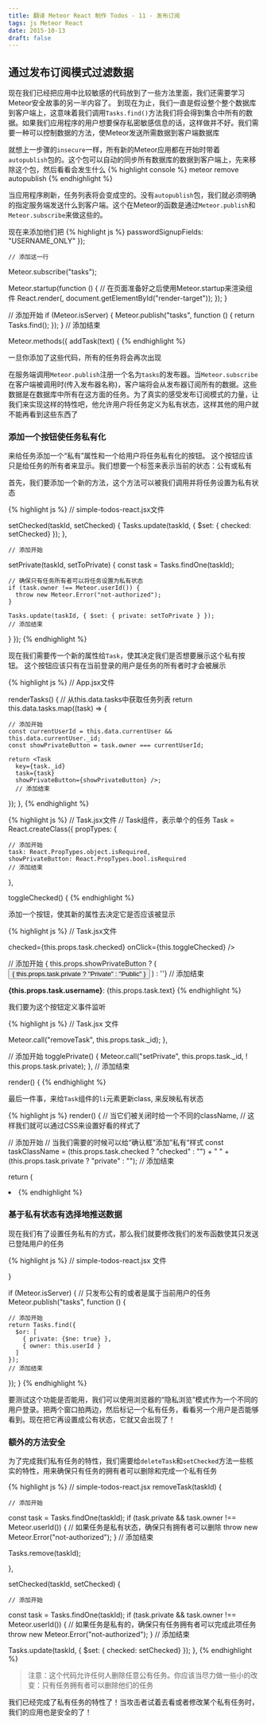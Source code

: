 ```yaml
---
title: 翻译 Meteor React 制作 Todos - 11 - 发布订阅
tags: js Meteor React
date: 2015-10-13
draft: false
---
```


## 通过发布订阅模式过滤数据

现在我们已经把应用中比较敏感的代码放到了一些方法里面，我们还需要学习Meteor安全故事的另一半内容了。
到现在为止，我们一直是假设整个整个数据库到客户端上，这意味着我们调用`Tasks.find()`方法我们将会得到集合中所有的数据。如果我们应用程序的用户想要保存私密敏感信息的话，这样做并不好。我们需要一种可以控制数据的方法，使Meteor发送所需数据到客户端数据库

就想上一步骤的`insecure`一样，所有新的Meteor应用都在开始时带着`autopublish`包的。这个包可以自动的同步所有数据库的数据到客户端上，先来移除这个包，然后看看会发生什么
{% highlight console %}
meteor remove autopublish
{% endhighlight %}

当应用程序刷新，任务列表将会变成空的。没有`autopublish`包，我们就必须明确的指定服务端发送什么到客户端。这个在Meteor的函数是通过`Meteor.publish`和`Meteor.subscribe`来做这些的。

现在来添加他们把
{% highlight js %}
    passwordSignupFields: "USERNAME_ONLY"
  });
	
	// 添加这一行
  Meteor.subscribe("tasks");
 
  Meteor.startup(function () {
    // 在页面准备好之后使用Meteor.startup来渲染组件
    React.render(<App />, document.getElementById("render-target"));
  });
}

// 添加开始
if (Meteor.isServer) {
  Meteor.publish("tasks", function () {
    return Tasks.find();
  });
}
// 添加结束
 
Meteor.methods({
  addTask(text) {
{% endhighlight %}

一旦你添加了这些代码，所有的任务将会再次出现

在服务端调用`Meteor.publish`注册一个名为`tasks`的发布器。当`Meteor.subscribe`在客户端被调用时(传入发布器名称)，客户端将会从发布器订阅所有的数据。这些数据是在数据库中所有在这方面的任务。为了真实的感受发布订阅模式的力量，让我们来实现这样的特性吧，他允许用户将任务定义为私有状态，这样其他的用户就不能再看到这些东西了

### 添加一个按钮使任务私有化

来给任务添加一个“私有”属性和一个给用户将任务私有化的按钮。
这个按钮应该只是给任务的所有者来显示。我们想要一个标签来表示当前的状态：公有或私有

首先，我们要添加一个新的方法，这个方法可以被我们调用并将任务设置为私有状态

{% highlight js %}
	// simple-todos-react.jsx文件

  setChecked(taskId, setChecked) {
    Tasks.update(taskId, { $set: { checked: setChecked} });
  },

	// 添加开始
  setPrivate(taskId, setToPrivate) {
    const task = Tasks.findOne(taskId);
 
    // 确保只有任务所有者可以将任务设置为私有状态
    if (task.owner !== Meteor.userId()) {
      throw new Meteor.Error("not-authorized");
    }
 
    Tasks.update(taskId, { $set: { private: setToPrivate } });
    // 添加结束

  }
});
{% endhighlight %}

现在我们需要传一个新的属性给`Task`，使其决定我们是否想要展示这个私有按钮。
这个按钮应该只有在当前登录的用户是任务的所有者时才会被展示

{% highlight js %}
// App.jsx文件

renderTasks() {
  // 从this.data.tasks中获取任务列表
  return this.data.tasks.map((task) => {
  
  	// 添加开始
    const currentUserId = this.data.currentUser && this.data.currentUser._id;
    const showPrivateButton = task.owner === currentUserId;

    return <Task
      key={task._id}
      task={task}
      showPrivateButton={showPrivateButton} />;
      // 添加结束

  });
},
{% endhighlight %}

{% highlight js %}
// Task.jsx文件
// Task组件，表示单个的任务
Task = React.createClass({
  propTypes: {

  	// 添加开始
    task: React.PropTypes.object.isRequired,
    showPrivateButton: React.PropTypes.bool.isRequired
    // 添加结束

  },
 
  toggleChecked() {
{% endhighlight %}

添加一个按钮，使其新的属性去决定它是否应该被显示

{% highlight js %}
// Task.jsx文件

  checked={this.props.task.checked}
  onClick={this.toggleChecked} />

// 添加开始
{ this.props.showPrivateButton ? (
  <button className="toggle-private" onClick={this.togglePrivate}>
    { this.props.task.private ? "Private" : "Public" }
  </button>
) : ''}
// 添加结束

<span className="text">
  <strong>{this.props.task.username}</strong>: {this.props.task.text}
</span>
{% endhighlight %}

我们要为这个按钮定义事件监听

{% highlight js %}
// Task.jsx 文件

  Meteor.call("removeTask", this.props.task._id);
},

// 添加开始
togglePrivate() {
  Meteor.call("setPrivate", this.props.task._id, ! this.props.task.private);
},
// 添加结束

render() {
{% endhighlight %}

最后一件事，来给`Task`组件的`li`元素更新class, 来反映私有状态

{% highlight js %}
render() {
  // 当它们被关闭时给一个不同的className,
  // 这样我们就可以通过CSS来设置好看的样式了

  // 添加开始
  // 当我们需要的时候可以给“确认框”添加”私有“样式
  const taskClassName = (this.props.task.checked ? "checked" : "") + " " +
    (this.props.task.private ? "private" : "");
	// 添加结束

  return (
    <li className={taskClassName}>
{% endhighlight %}

### 基于私有状态有选择地推送数据

现在我们有了设置任务私有的方式，那么我们就要修改我们的发布函数使其只发送已登陆用户的任务

{% highlight js %}
// simple-todos-react.jsx 文件

}
 
if (Meteor.isServer) {
  // 只发布公有的或者是属于当前用户的任务
  Meteor.publish("tasks", function () {

  	// 添加开始
    return Tasks.find({
      $or: [
        { private: {$ne: true} },
        { owner: this.userId }
      ]
    });
    // 添加结束
    
  });
}
{% endhighlight %}

要测试这个功能是否能用，我们可以使用浏览器的“隐私浏览”模式作为一个不同的用户登录。把两个窗口拍两边，然后标记一个私有任务，看看另一个用户是否能够看到。现在把它再设置成公有状态，它就又会出现了！

### 额外的方法安全

为了完成我们私有任务的特性，我们需要给`deleteTask`和`setChecked`方法一些核实的特性，用来确保只有任务的拥有者可以删除和完成一个私有任务

{% highlight js %}
// simple-todos-react.jsx
removeTask(taskId) {

	// 添加开始
  const task = Tasks.findOne(taskId);
  if (task.private && task.owner !== Meteor.userId()) {
    // 如果任务是私有状态，确保只有拥有者可以删除
    throw new Meteor.Error("not-authorized");
  }
	// 添加结束

  Tasks.remove(taskId);

},

setChecked(taskId, setChecked) {

	// 添加开始
  const task = Tasks.findOne(taskId);
  if (task.private && task.owner !== Meteor.userId()) {
    // 如果任务是私有的，确保只有任务拥有者可以完成此项任务
    throw new Meteor.Error("not-authorized");
  }
  // 添加结束

  Tasks.update(taskId, { $set: { checked: setChecked} });
},
{% endhighlight %}

> 注意：这个代码允许任何人删除任意公有任务。你应该当尽力做一些小的改变：只有任务拥有者可以删除他们的任务

我们已经完成了私有任务的特性了！当攻击者试着去看或者修改某个私有任务时，我们的应用也是安全的了！
